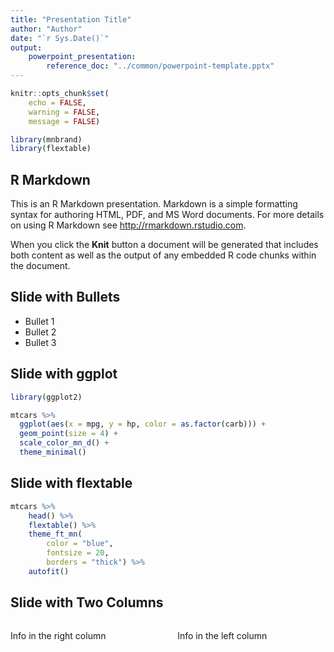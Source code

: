 ```yaml
---
title: "Presentation Title"
author: "Author"
date: "`r Sys.Date()`"
output: 
    powerpoint_presentation:
        reference_doc: "../common/powerpoint-template.pptx"
---
```


```r
knitr::opts_chunk$set(
    echo = FALSE,
    warning = FALSE,
    message = FALSE)
```

```r
library(mnbrand)
library(flextable)
```

## R Markdown

This is an R Markdown presentation. Markdown is a simple formatting syntax for authoring HTML, PDF, and MS Word documents. For more details on using R Markdown see <http://rmarkdown.rstudio.com>.

When you click the **Knit** button a document will be generated that includes both content as well as the output of any embedded R code chunks within the document.

## Slide with Bullets

- Bullet 1
- Bullet 2
- Bullet 3

## Slide with ggplot

```r
library(ggplot2)

mtcars %>%
  ggplot(aes(x = mpg, y = hp, color = as.factor(carb))) +
  geom_point(size = 4) +
  scale_color_mn_d() +
  theme_minimal()
```

## Slide with flextable

```r
mtcars %>% 
    head() %>% 
    flextable() %>% 
    theme_ft_mn(
        color = "blue",
        fontsize = 20,
        borders = "thick") %>% 
    autofit()
```

## Slide with Two Columns

:::::::::::::: {.columns}
::: {.column}
Info in the right column
:::
::: {.column}
Info in the left column
:::
::::::::::::::
